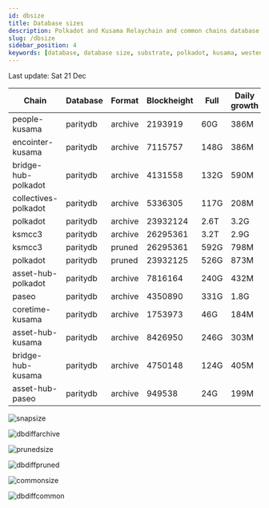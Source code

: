 ```yaml
---
id: dbsize
title: Database sizes
description: Polkadot and Kusama Relaychain and common chains database sizes
slug: /dbsize
sidebar_position: 4
keywords: [database, database size, substrate, polkadot, kusama, westend]
---
```



Last update: Sat 21 Dec

| Chain    | Database   | Format | Blockheight | Full         | Daily growth |
| ------------------------| ----------- | -------- | ------- | ---------- | ----- | 
| people-kusama | paritydb | archive | 2193919 | 60G | 386M |
| encointer-kusama | paritydb | archive | 7115757 | 148G | 386M |
| bridge-hub-polkadot | paritydb | archive | 4131558 | 132G | 590M |
| collectives-polkadot | paritydb | archive | 5336305 | 117G | 208M |
| polkadot | paritydb | archive | 23932124 | 2.6T | 3.2G |
| ksmcc3 | paritydb | archive | 26295361 | 3.2T | 2.9G |
| ksmcc3 | paritydb | pruned | 26295361 | 592G | 798M |
| polkadot | paritydb | pruned | 23932125 | 526G | 873M |
| asset-hub-polkadot | paritydb | archive | 7816164 | 240G | 432M |
| paseo | paritydb | archive | 4350890 | 331G | 1.8G |
| coretime-kusama | paritydb | archive | 1753973 | 46G | 184M |
| asset-hub-kusama | paritydb | archive | 8426950 | 246G | 303M |
| bridge-hub-kusama | paritydb | archive | 4750148 | 124G | 405M |
| asset-hub-paseo | paritydb | archive | 949538 | 24G | 199M |

![snapsize](/img/archivesize.png)

![dbdiffarchive](/img/dbdiffrelay.png)

![prunedsize](/img/prunedsize.png)

![dbdiffpruned](/img/dbdiffpruned.png)

![commonsize](/img/commonsize.png)

![dbdiffcommon](/img/dbdiffcommon.png)
